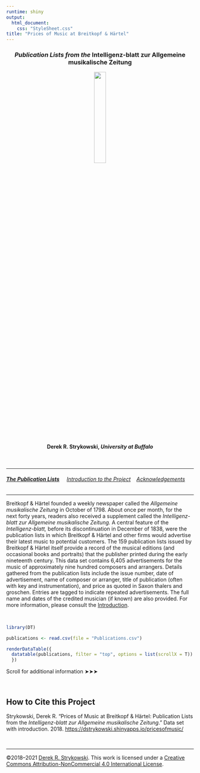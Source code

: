 ```yaml
---
runtime: shiny
output:
  html_document:
    css: "StyleSheet.css"
title: "Prices of Music at Breitkopf & Härtel"
---
```

<h3 style="text-align: center;">*Publication Lists from the* Intelligenz-blatt zur Allgemeine musikalische Zeitung</h3>

<p style="text-align: center;">![](divider.png){width=25%}</p>

<h4 style="text-align: center;">Derek R. Strykowski, *University at Buffalo*</h4>

&nbsp;  

<hr>

###### **[The&nbsp;Publication&nbsp;Lists](index.rmd)**&nbsp;&nbsp;&nbsp;&nbsp; [Introduction&nbsp;to&nbsp;the&nbsp;Project](Introduction.rmd)&nbsp;&nbsp;&nbsp;&nbsp;[Acknowledgements](Acknowledgements.rmd)

<hr>

Breitkopf & Härtel founded a weekly newspaper called the *Allgemeine musikalische Zeitung* in October of 1798. About once per month, for the next forty years, readers also received a supplement called the *Intelligenz-blatt zur Allgemeine musikalische Zeitung.* A central feature of the *Intelligenz-blatt,* before its discontinuation in December of 1838, were the publication lists in which Breitkopf & Härtel and other firms would advertise their latest music to potential customers. The 159 publication lists issued by Breitkopf & Härtel itself provide a record of the musical editions (and occasional books and portraits) that the publisher printed during the early nineteenth century. This data set contains 6,405 advertisements for the music of approximately nine hundred composers and arrangers. Details gathered from the publication lists include the issue number, date of advertisement, name of composer or arranger, title of publication (often with key and instrumentation), and price as quoted in Saxon thalers and groschen. Entries are tagged to indicate repeated advertisements. The full name and dates of the credited musician (if known) are also provided. For more information, please consult the [Introduction](Introduction.rmd).

&nbsp;  


```r
library(DT)

publications <- read.csv(file = "Publications.csv")

renderDataTable({
  datatable(publications, filter = "top", options = list(scrollX = T))
  })
```
Scroll for additional information ➤➤➤  

&nbsp;  

## How to Cite this Project
Strykowski, Derek R. “Prices of Music at Breitkopf & Härtel: Publication Lists from the *Intelligenz-blatt zur Allgemeine musikalische Zeitung*.” Data set with introduction. 2018. [https://dstrykowski.shinyapps.io/pricesofmusic/](https://dstrykowski.shinyapps.io/pricesofmusic/) 

&nbsp;  

<hr>

©2018–2021 [Derek R. Strykowski](https://dstrykowski.com). This work is licensed under a [Creative Commons Attribution-NonCommercial 4.0 International License](http://creativecommons.org/licenses/by-nc/4.0/).  
&nbsp;  
&nbsp;  
